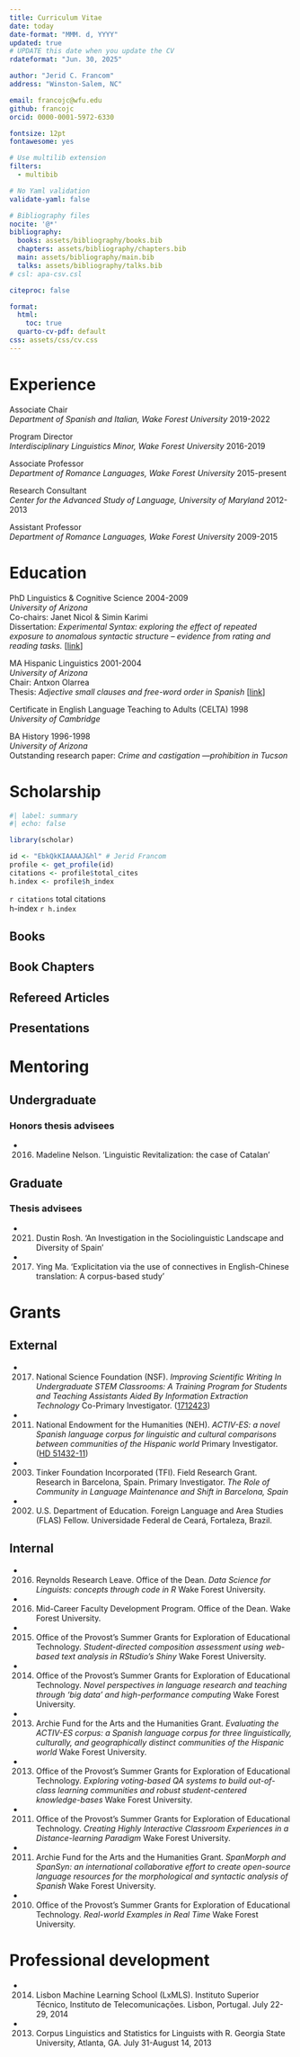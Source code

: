 ```yaml
---
title: Curriculum Vitae
date: today 
date-format: "MMM. d, YYYY"
updated: true
# UPDATE this date when you update the CV
rdateformat: "Jun. 30, 2025"

author: "Jerid C. Francom"
address: "Winston-Salem, NC"

email: francojc@wfu.edu
github: francojc
orcid: 0000-0001-5972-6330

fontsize: 12pt
fontawesome: yes

# Use multilib extension
filters:
  - multibib

# No Yaml validation
validate-yaml: false

# Bibliography files
nocite: '@*'
bibliography:
  books: assets/bibliography/books.bib
  chapters: assets/bibliography/chapters.bib
  main: assets/bibliography/main.bib
  talks: assets/bibliography/talks.bib
# csl: apa-csv.csl

citeproc: false

format:
  html:
    toc: true
  quarto-cv-pdf: default
css: assets/css/cv.css
---
```


# Experience

Associate Chair\
*Department of Spanish and Italian, Wake Forest University* \hfill [2019-2022]{.cvfloat}

Program Director\
*Interdisciplinary Linguistics Minor, Wake Forest University* \hfill [2016-2019]{.cvfloat}

Associate Professor\
*Department of Romance Languages, Wake Forest University* \hfill [2015-present]{.cvfloat}

Research Consultant\
*Center for the Advanced Study of Language, University of Maryland* \hfill [2012-2013]{.cvfloat}

Assistant Professor\
*Department of Romance Languages, Wake Forest University* \hfill [2009-2015]{.cvfloat}

# Education

PhD Linguistics & Cognitive Science \hfill [2004-2009]{.cvfloat}\
*University of Arizona* \
Co-chairs: Janet Nicol & Simin Karimi\
Dissertation: *Experimental Syntax: exploring the effect of repeated exposure to anomalous syntactic structure – evidence from rating and reading tasks.* [[link](https://repository.arizona.edu/bitstream/handle/10150/195817/azu_etd_10544_sip1_m.pdf?sequence=1)]

MA Hispanic Linguistics \hfill [2001-2004]{.cvfloat}\
*University of Arizona*\
Chair: Antxon Olarrea\
Thesis: *Adjective small clauses and free-word order in Spanish* [[link](https://repository.arizona.edu/bitstream/handle/10150/292076/azu_td_1420281_sip1_m.pdf?sequence=1)]

Certificate in English Language Teaching to Adults (CELTA) \hfill [1998]{.cvfloat}\
*University of Cambridge*

BA History \hfill [1996-1998]{.cvfloat}\
*University of Arizona*\
Outstanding research paper: *Crime and castigation —prohibition in Tucson*

# Scholarship

```r
#| label: summary
#| echo: false

library(scholar)

id <- "EbkQkKIAAAAJ&hl" # Jerid Francom
profile <- get_profile(id)
citations <- profile$total_cites
h.index <- profile$h_index
```

`r citations` total citations\
h-index `r h.index`

## Books

::: {#refs-books}
:::

## Book Chapters

::: {#refs-chapters}
:::

## Refereed Articles

::: {#refs-main}
:::

## Presentations

::: {#refs-talks}
:::

# Mentoring

## Undergraduate

### Honors thesis advisees

- 2016. Madeline Nelson. 'Linguistic Revitalization: the case of Catalan'

## Graduate

### Thesis advisees

- 2021. Dustin Rosh. 'An Investigation in the Sociolinguistic Landscape and Diversity of Spain'

- 2017. Ying Ma. 'Explicitation via the use of connectives in English-Chinese translation: A corpus-based study'

# Grants

## External

- 2017. National Science Foundation (NSF). *Improving Scientific Writing In Undergraduate STEM Classrooms: A Training Program for Students and Teaching Assistants Aided By Information Extraction Technology* Co-Primary Investigator. ([1712423](https://www.nsf.gov/awardsearch/showAward?AWD_ID=1712423&HistoricalAwards=false))

- 2011. National Endowment for the Humanities (NEH). *ACTIV-ES: a novel Spanish language corpus for linguistic and cultural comparisons between communities of the Hispanic world* Primary Investigator. ([HD 51432-11](https://securegrants.neh.gov/publicquery/main.aspx?f=1&gn=HD-51432-11))

- 2003.	Tinker Foundation Incorporated (TFI). Field Research Grant. Research in Barcelona, Spain. Primary Investigator. *The Role of Community in Language Maintenance and Shift in Barcelona, Spain*

- 2002.	U.S. Department of Education. Foreign Language and Area Studies (FLAS) Fellow. Universidade Federal de Ceará, Fortaleza, Brazil.

## Internal

- 2016. Reynolds Research Leave. Office of the Dean. *Data Science for Linguists: concepts through code in R* Wake Forest University.

- 2016. Mid-Career Faculty Development Program. Office of the Dean. Wake Forest University.

- 2015. Office of the Provost's Summer Grants for Exploration of Educational Technology. *Student-directed composition assessment using web-based text analysis in RStudio's Shiny* Wake Forest University.

- 2014.	Office of the Provost's Summer Grants for Exploration of Educational Technology. *Novel perspectives in language research and teaching through 'big data' and high-performance computing* Wake Forest University.

- 2013.	Archie Fund for the Arts and the Humanities Grant. *Evaluating the ACTIV-ES corpus: a Spanish language corpus for three linguistically, culturally, and geographically distinct communities of the Hispanic world* Wake Forest University.

- 2013.	Office of the Provost's Summer Grants for Exploration of Educational Technology. *Exploring voting-based QA systems to build out-of-class learning communities and robust student-centered knowledge-bases* Wake Forest University.

- 2011.	Office of the Provost's Summer Grants for Exploration of Educational Technology. *Creating Highly Interactive Classroom Experiences in a Distance-learning Paradigm* Wake Forest University.

- 2011.	Archie Fund for the Arts and the Humanities Grant. *SpanMorph and SpanSyn: an international collaborative effort to create open-source language resources for the morphological and syntactic analysis of Spanish* Wake Forest University.

- 2010.	Office of the Provost's Summer Grants for Exploration of Educational Technology. *Real-world Examples in Real Time* Wake Forest University.

# Professional development

- 2014.	Lisbon Machine Learning School (LxMLS). Instituto Superior Técnico, Instituto de Telecomunicações. Lisbon, Portugal. July 22-29, 2014

- 2013.	Corpus Linguistics and Statistics for Linguists with R. Georgia State University, Atlanta, GA. July 31-August 14, 2013
